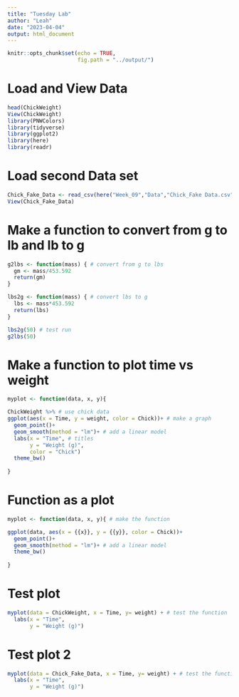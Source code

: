 ```yaml
---
title: "Tuesday Lab"
author: "Leah"
date: "2023-04-04"
output: html_document
---
```


```r
knitr::opts_chunk$set(echo = TRUE,
                      fig.path = "../output/")
```

# Load and View Data 
```r
head(ChickWeight)
View(ChickWeight)
library(PNWColors) 
library(tidyverse)
library(ggplot2)
library(here)
library(readr)
```

# Load second Data set 
```r
Chick_Fake_Data <- read_csv(here("Week_09","Data","Chick_Fake Data.csv"))
View(Chick_Fake_Data)
```

# Make a function to convert from g to lb and lb to g 
```r
g2lbs <- function(mass) { # convert from g to lbs
  gm <- mass/453.592 
  return(gm)
}

lbs2g <- function(mass) { # convert lbs to g 
  lbs <- mass*453.592
  return(lbs)
}

lbs2g(50) # test run 
g2lbs(50)
```

# Make a function to plot time vs weight
```r
myplot <- function(data, x, y){

ChickWeight %>% # use chick data 
ggplot(aes(x = Time, y = weight, color = Chick))+ # make a graph 
  geom_point()+
  geom_smooth(method = "lm")+ # add a linear model
  labs(x = "Time", # titles 
       y = "Weight (g)",
       color = "Chick") 
  theme_bw()
 
}   
```


# Function as a plot #
```r
myplot <- function(data, x, y){ # make the function 

ggplot(data, aes(x = {{x}}, y = {{y}}, color = Chick))+
  geom_point()+
  geom_smooth(method = "lm")+ # add a linear model
  theme_bw()
 
}   
```

# Test plot 
```r
myplot(data = ChickWeight, x = Time, y= weight) + # test the function 
  labs(x = "Time",
       y = "Weight (g)")
```
# Test plot 2
```r
myplot(data = Chick_Fake_Data, x = Time, y= weight) + # test the function
  labs(x = "Time",
       y = "Weight (g)")
```

